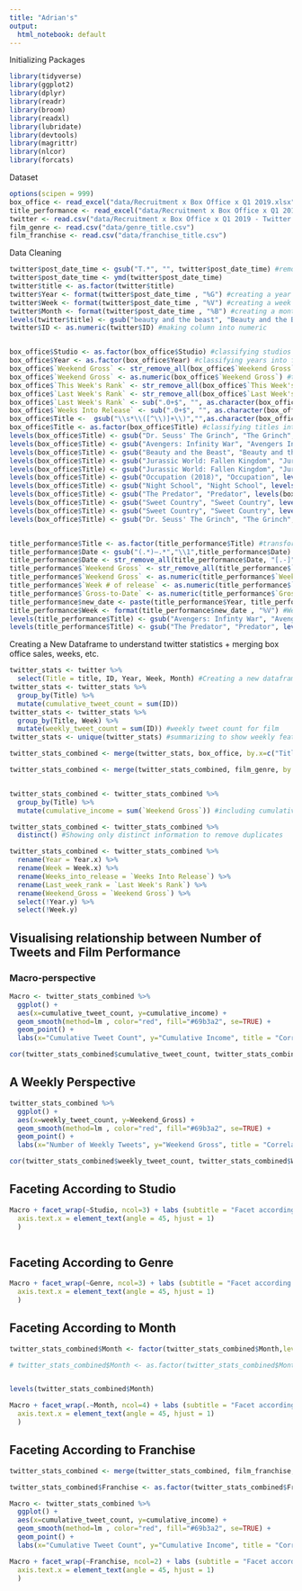```yaml
---
title: "Adrian's"
output:
  html_notebook: default
---
```


Initializing Packages
```r
library(tidyverse)
library(ggplot2)
library(dplyr)
library(readr)
library(broom)
library(readxl)
library(lubridate)
library(devtools) 
library(magrittr)
library(nlcor)
library(forcats)
```

Dataset 
```r
options(scipen = 999)
box_office <- read_excel("data/Recruitment x Box Office x Q1 2019.xlsx", sheet = 1)
title_performance <- read_excel("data/Recruitment x Box Office x Q1 2019.xlsx", sheet = 2)
twitter <- read.csv("data/Recruitment x Box Office x Q1 2019 - Twitter.csv", sep="\t", header=TRUE, fill = TRUE)
film_genre <- read.csv("data/genre_title.csv")
film_franchise <- read.csv("data/franchise_title.csv")

```

Data Cleaning
```r
twitter$post_date_time <- gsub("T.*", "", twitter$post_date_time) #remove details on time
twitter$post_date_time <- ymd(twitter$post_date_time)
twitter$title <- as.factor(twitter$title)
twitter$Year <- format(twitter$post_date_time , "%G") #creating a year column
twitter$Week <- format(twitter$post_date_time , "%V") #creating a week of the year column
twitter$Month <- format(twitter$post_date_time , "%B") #creating a month column
levels(twitter$title) <- gsub("beauty and the beast", "Beauty and the Beast", levels(twitter$title)) #title consistency
twitter$ID <- as.numeric(twitter$ID) #making column into numeric


box_office$Studio <- as.factor(box_office$Studio) #classifying studios into factors
box_office$Year <- as.factor(box_office$Year) #classifying years into factors
box_office$`Weekend Gross` <- str_remove_all(box_office$`Weekend Gross`, "[AU$,]") #removing obstructive strings
box_office$`Weekend Gross` <- as.numeric(box_office$`Weekend Gross`) #transforming column into numeric
box_office$`This Week's Rank` <- str_remove_all(box_office$`This Week's Rank`, "N-") #removing obstructive strings
box_office$`Last Week's Rank` <- str_remove_all(box_office$`Last Week's Rank`, "[N-]") #removing obstructive strings
box_office$`Last Week's Rank` <- sub(".0+$", "", as.character(box_office$`Last Week's Rank`)) #removing obstructive strings
box_office$`Weeks Into Release` <- sub(".0+$", "", as.character(box_office$`Weeks Into Release`)) #removing obstructive strings
box_office$Title <-  gsub("\\s*\\([^\\)]+\\)","",as.character(box_office$Title))
box_office$Title <- as.factor(box_office$Title) #classifying titles into factors
levels(box_office$Title) <- gsub("Dr. Seuss' The Grinch", "The Grinch", levels(box_office$Title)) #making titles consistency
levels(box_office$Title) <- gsub("Avengers: Infinity War", "Avengers Infinity War", levels(box_office$Title))#making titles consistency
levels(box_office$Title) <- gsub("Beauty and the Beast", "Beauty and the Beast", levels(box_office$Title))#making titles consistency
levels(box_office$Title) <- gsub("Jurassic World: Fallen Kingdom", "Jurassic World", levels(box_office$Title))#making titles consistency
levels(box_office$Title) <- gsub("Jurassic World: Fallen Kingdom", "Jurassic World", levels(box_office$Title))#making titles consistency
levels(box_office$Title) <- gsub("Occupation (2018)", "Occupation", levels(box_office$Title)) #making titles consistency
levels(box_office$Title) <- gsub("Night School", "Night School", levels(box_office$Title)) #making titles consistency
levels(box_office$Title) <- gsub("The Predator", "Predator", levels(box_office$Title)) #making titles consistency
levels(box_office$Title) <- gsub("Sweet Country", "Sweet Country", levels(box_office$Title)) #making titles consistency
levels(box_office$Title) <- gsub("Sweet Country", "Sweet Country", levels(box_office$Title)) #making titles consistency
levels(box_office$Title) <- gsub("Dr. Seuss' The Grinch", "The Grinch", levels(box_office$Title)) #making titles consistency


title_performance$Title <- as.factor(title_performance$Title) #transforming title into factor
title_performance$Date <- gsub("(.*)–.*","\\1",title_performance$Date) #removing obstructive strings
title_performance$Date <- str_remove_all(title_performance$Date, "[.-]") #removing obstructive strings
title_performance$`Weekend Gross` <- str_remove_all(title_performance$`Weekend Gross`, "[.0]") #removing obstructive strings
title_performance$`Weekend Gross` <- as.numeric(title_performance$`Weekend Gross`)
title_performance$`Week # of release` <- as.numeric(title_performance$`Week # of release`) #transforming column into numeric
title_performance$`Gross-to-Date` <- as.numeric(title_performance$`Gross-to-Date`)
title_performance$new_date <- paste(title_performance$Year, title_performance$Date, sep="-") %>% ymd() %>% as.Date() #making it into date
title_performance$Week <- format(title_performance$new_date , "%V") #Week of the year
levels(title_performance$Title) <- gsub("Avengers: Infinty War", "Avengers Infinity War", levels(title_performance$Title)) #title consistency
levels(title_performance$Title) <- gsub("The Predator", "Predator", levels(title_performance$Title))
```

Creating a New Dataframe to understand twitter statistics + merging box office sales, weeks, etc. 
```r
twitter_stats <- twitter %>%
  select(Title = title, ID, Year, Week, Month) #Creating a new dataframe to work with Twitter Data
twitter_stats <- twitter_stats %>%
  group_by(Title) %>%
  mutate(cumulative_tweet_count = sum(ID))
twitter_stats <- twitter_stats %>%
  group_by(Title, Week) %>%
  mutate(weekly_tweet_count = sum(ID)) #weekly tweet count for film
twitter_stats <- unique(twitter_stats) #summarizing to show weekly features by selecting unique traits in dataset (which are the weekly differences)

twitter_stats_combined <- merge(twitter_stats, box_office, by.x=c("Title"), by.y=c("Title")) #combining twitter statistics with box office performance

twitter_stats_combined <- merge(twitter_stats_combined, film_genre, by.x=c("Title"), by.y=c("Title")) #combining twitter statistics with box office performance


twitter_stats_combined <- twitter_stats_combined %>% 
  group_by(Title) %>%
  mutate(cumulative_income = sum(`Weekend Gross`)) #including cumulative sum of box office performance

twitter_stats_combined <- twitter_stats_combined %>%
  distinct() #Showing only distinct information to remove duplicates

twitter_stats_combined <- twitter_stats_combined %>% 
  rename(Year = Year.x) %>%
  rename(Week = Week.x) %>% 
  rename(Weeks_into_release = `Weeks Into Release`) %>%
  rename(Last_week_rank = `Last Week's Rank`) %>%
  rename(Weekend_Gross = `Weekend Gross`) %>%
  select(!Year.y) %>%
  select(!Week.y)
```

## Visualising relationship between Number of Tweets and Film Performance
### Macro-perspective
```r
Macro <- twitter_stats_combined %>% 
  ggplot() +
  aes(x=cumulative_tweet_count, y=cumulative_income) +
  geom_smooth(method=lm , color="red", fill="#69b3a2", se=TRUE) +
  geom_point() +
  labs(x="Cumulative Tweet Count", y="Cumulative Income", title = "Correlation between Cumulative Tweet Count and Cumulative Income by films") 

cor(twitter_stats_combined$cumulative_tweet_count, twitter_stats_combined$cumulative_income) #calculating correlation coefficient 
```

## A Weekly Perspective
```r
twitter_stats_combined %>% 
  ggplot() +
  aes(x=weekly_tweet_count, y=Weekend_Gross) +
  geom_smooth(method=lm , color="red", fill="#69b3a2", se=TRUE) +
  geom_point() +
  labs(x="Number of Weekly Tweets", y="Weekend Gross", title = "Correlation between Weekly Tweet Count and Weekly Income of Film")

cor(twitter_stats_combined$weekly_tweet_count, twitter_stats_combined$Weekend_Gross) #calculating correlation coefficient 
```


## Faceting According to Studio
```r
Macro + facet_wrap(~Studio, ncol=3) + labs (subtitle = "Facet according to Studio") + theme(
  axis.text.x = element_text(angle = 45, hjust = 1)
  )



```


## Faceting According to Genre
```r
Macro + facet_wrap(~Genre, ncol=3) + labs (subtitle = "Facet according to Film Genre") + theme(
  axis.text.x = element_text(angle = 45, hjust = 1)
  )
```

## Faceting According to Month
```r

twitter_stats_combined$Month <- factor(twitter_stats_combined$Month,levels = c("January", "February", "March", "April", "May", "June", "July", "August", "September", "October", "November", "December"))

# twitter_stats_combined$Month <- as.factor(twitter_stats_combined$Month)


levels(twitter_stats_combined$Month)

Macro + facet_wrap(.~Month, ncol=4) + labs (subtitle = "Facet according to Month") + theme(
  axis.text.x = element_text(angle = 45, hjust = 1)
  ) 

```

## Faceting According to Franchise
```r

twitter_stats_combined <- merge(twitter_stats_combined, film_franchise, by.x=c("Title"), by.y=c("Title")) #combining twitter statistics with box office performance

twitter_stats_combined$Franchise <- as.factor(twitter_stats_combined$Franchise)

Macro <- twitter_stats_combined %>% 
  ggplot() +
  aes(x=cumulative_tweet_count, y=cumulative_income) +
  geom_smooth(method=lm , color="red", fill="#69b3a2", se=TRUE) +
  geom_point() +
  labs(x="Cumulative Tweet Count", y="Cumulative Income", title = "Correlation between Cumulative Tweet Count and Cumulative Income by films") 

Macro + facet_wrap(~Franchise, ncol=2) + labs (subtitle = "Facet according to Franchise") + theme(
  axis.text.x = element_text(angle = 45, hjust = 1)
  )

```

